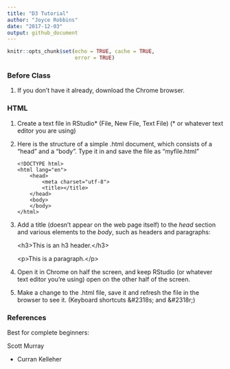 ```yaml
---
title: "D3 Tutorial"
author: "Joyce Robbins"
date: "2017-12-03"
output: github_document
---
```


```r
knitr::opts_chunk$set(echo = TRUE, cache = TRUE,
                      error = TRUE)
```

### Before Class

1. If you don't have it already, download the Chrome browser.

### HTML

1. Create a text file in RStudio\* (File, New File, Text File)  (\* or whatever text editor you are using) 

1. Here is the structure of a simple .html document, which consists of a "head" and a "body".  Type it in and save the file as "myfile.html"

    ```
    <!DOCTYPE html>
    <html lang="en">
	    <head>
		    <meta charset="utf-8">
		    <title></title>
	    </head>
	    <body>
	    </body>
    </html>
    ```

1. Add a title (doesn't appear on the web page itself) to the *head* section and various elements to the *body*, such as headers and paragraphs:

    \<h3>This is an h3 header.\</h3>
    
    \<p>This is a paragraph.\</p>

1. Open it in Chrome on half the screen, and keep RStudio (or whatever text editor you're using) open on the other half of the screen. 

1. Make a change to the .html file, save it and refresh the file in the browser to see it.  (Keyboard shortcuts &#2318s; and &#2318r;)



### References

Best for complete beginners:

Scott Murray 

* Curran Kelleher 
